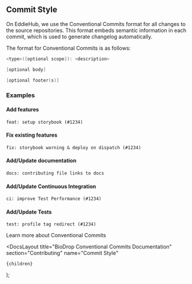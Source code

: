 
## Commit Style

On EddieHub, we use the <Link href="https://www.conventionalcommits.org"> Conventional Commits</Link> format for all changes to the source repositories. This format embeds semantic information in each commit, which is used to generate changelog automatically.

The format for Conventional Commits is as follows:

```swift
<type>([optional scope]): <description>

[optional body]

[optional footer(s)]
```

### Examples

#### Add features

```
feat: setup storybook (#1234)
```

#### Fix existing features

```
fix: storybook warning & deploy on dispatch (#1234)
```

#### Add/Update documentation

```
docs: contributing file links to docs
```

#### Add/Update Continuous Integration

```
ci: improve Test Performance (#1234)
```

#### Add/Update Tests

```
test: profile tag redirect (#1234)
```

Learn more about <Link href="https://www.conventionalcommits.org"> Conventional Commits</Link>

  <DocsLayout
    title="BioDrop Conventional Commits Documentation"
    section="Contributing"
    name="Commit Style"
  >
    {children}
  </DocsLayout>
);
